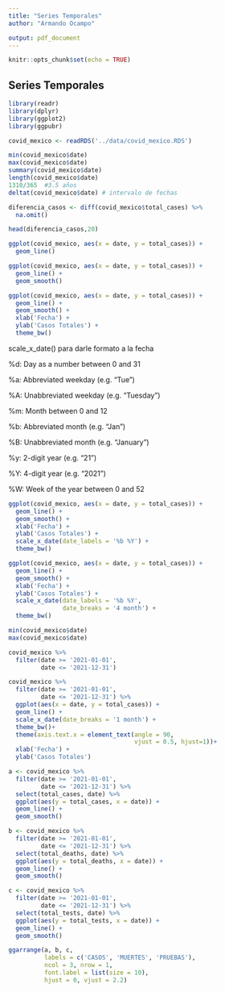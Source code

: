 ```yaml
---
title: "Series Temporales"
author: "Armando Ocampo"

output: pdf_document
---
```


```r
knitr::opts_chunk$set(echo = TRUE)
```

## Series Temporales

```r
library(readr)
library(dplyr)
library(ggplot2)
library(ggpubr)
```


```r
covid_mexico <- readRDS('../data/covid_mexico.RDS')
```


```r
min(covid_mexico$date)
max(covid_mexico$date)
summary(covid_mexico$date)
length(covid_mexico$date)
1310/365  #3.5 años
deltat(covid_mexico$date) # intervalo de fechas
```


```r
diferencia_casos <- diff(covid_mexico$total_cases) %>%
  na.omit()

head(diferencia_casos,20)
```


```r
ggplot(covid_mexico, aes(x = date, y = total_cases)) +
  geom_line()
```


```r
ggplot(covid_mexico, aes(x = date, y = total_cases)) +
  geom_line() +
  geom_smooth()
```



```r
ggplot(covid_mexico, aes(x = date, y = total_cases)) +
  geom_line() +
  geom_smooth() +
  xlab('Fecha') +
  ylab('Casos Totales') +
  theme_bw()
```

scale_x_date() para darle formato a la fecha

%d: Day as a number between 0 and 31

%a: Abbreviated weekday (e.g. “Tue”)

%A: Unabbreviated weekday (e.g. “Tuesday”)

%m: Month between 0 and 12

%b: Abbreviated month (e.g. “Jan”)

%B: Unabbreviated month (e.g. “January”)

%y: 2-digit year (e.g. “21”)

%Y: 4-digit year (e.g. “2021”)

%W: Week of the year between 0 and 52


```r
ggplot(covid_mexico, aes(x = date, y = total_cases)) +
  geom_line() +
  geom_smooth() +
  xlab('Fecha') +
  ylab('Casos Totales') +
  scale_x_date(date_labels = '%b %Y') +
  theme_bw()
```


```r
ggplot(covid_mexico, aes(x = date, y = total_cases)) +
  geom_line() +
  geom_smooth() +
  xlab('Fecha') +
  ylab('Casos Totales') +
  scale_x_date(date_labels = '%b %Y',
               date_breaks = '4 month') +
  theme_bw()
```


```r
min(covid_mexico$date)
max(covid_mexico$date)
```


```r
covid_mexico %>%
  filter(date >= '2021-01-01',
         date <= '2021-12-31')
```

```r
covid_mexico %>%
  filter(date >= '2021-01-01',
         date <= '2021-12-31') %>%
  ggplot(aes(x = date, y = total_cases)) +
  geom_line() +
  scale_x_date(date_breaks = '1 month') +
  theme_bw()+
  theme(axis.text.x = element_text(angle = 90,
                                   vjust = 0.5, hjust=1))+
  xlab('Fecha') +
  ylab('Casos Totales')
```



```r
a <- covid_mexico %>%
  filter(date >= '2021-01-01',
         date <= '2021-12-31') %>%
  select(total_cases, date) %>%
  ggplot(aes(y = total_cases, x = date)) +
  geom_line() +
  geom_smooth()

b <- covid_mexico %>%
  filter(date >= '2021-01-01',
         date <= '2021-12-31') %>%
  select(total_deaths, date) %>%
  ggplot(aes(y = total_deaths, x = date)) +
  geom_line() +
  geom_smooth()

c <- covid_mexico %>%
  filter(date >= '2021-01-01',
         date <= '2021-12-31') %>%
  select(total_tests, date) %>%
  ggplot(aes(y = total_tests, x = date)) +
  geom_line() +
  geom_smooth()
```


```r
ggarrange(a, b, c,
          labels = c('CASOS', 'MUERTES', 'PRUEBAS'),
          ncol = 3, nrow = 1,
          font.label = list(size = 10),
          hjust = 0, vjust = 2.2)
```

















